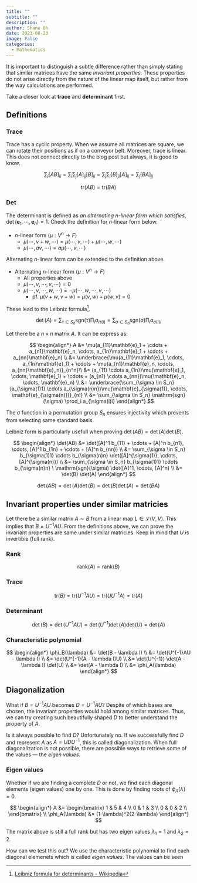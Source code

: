 ```yaml
---
title: ""
subtitle: ""
description: ""
author: Shane Oh
date: 2023-08-23
image: False
categories:
  - Mathematics
---
```



It is important to distinguish a subtle difference rather than simply stating that similar matrices have the same _invariant properties_.
These properties do not arise directly from the nature of the linear map itself, but rather from the way calculations are performed.

Take a closer look at **trace** and **determinant** first.

## Definitions

### Trace

Trace has a cyclic property. When we assume all matrices are square, we can rotate their positions as if on a conveyor belt.
Moreover, trace is linear. This does not connect directly to the blog post but always, it is good to know.

$$
\sum_i[AB]_{ii} = \sum_i \sum_j [A]_{ij} [B]_{ji} = \sum_j \sum_i [B]_{ji} [A]_{ij} = \sum_j [BA]_{jj}
$$

$$
\mathrm{tr}(AB) = \mathrm{tr}(BA)
$$


### Det

The determinant is defined as _an alternating $n$-linear form which satisfies_, $\det(\mathbf{e}_1,\cdots,\mathbf{e}_n) = 1$.
Check the definition for $n$-linear form below.

- $n$-linear form ($\mu: V^n \to F$)
  - $\mu(\cdots,v+w,\cdots) = \mu(\cdots,v,\cdots) + \mu(\cdots,w,\cdots)$
  - $\mu(\cdots,av,\cdots) = a\mu(\cdots,v,\cdots)$

Alternating $n$-linear form can be extended to the definition above.

- Alternating $n$-linear form ($\mu: V^n \to F$)
  - All properties above
  - $\mu(\cdots,v,\cdots,v,\cdots) = 0$
  - $\mu(\cdots,v,\cdots,w,\cdots) = -\mu(\cdots,w,\cdots,v,\cdots)$
    - $\text{pf.}\ \mu(v+w,v+w)=\mu(v,w)+\mu(w,v)=0$.


These lead to the Leibniz formula[^wiki-leibniz-formula].

[^wiki-leibniz-formula]: [Leibniz formula for determinants - Wikipedia](https://en.wikipedia.org/wiki/Leibniz_formula_for_determinants)

$$
\det(A) = \sum_{\tau \in S_n} \mathrm{sgn}(\tau) \prod_i a_{i\tau(i)} = \sum_{\sigma \in S_n} \mathrm{sgn}(\sigma) \prod_i a_{\sigma(i)i}
$$

Let there be a $n \times n$ matrix $A$. It can be express as:

$$
\begin{align*} 
A &= \mu(a_{11}\mathbf{e}_1 + \cdots + a_{n1}\mathbf{e}_n, \cdots, a_{1n}\mathbf{e}_1 + \cdots + a_{nn}\mathbf{e}_n) \\
&= \underbrace{\mu(a_{11}\mathbf{e}_1, \cdots, a_{1n}\mathbf{e}_1) + \cdots + \mu(a_{n1}\mathbf{e}_n, \cdots, a_{nn}\mathbf{e}_n)}_{n^n}\\
&= (a_{11} \cdots a_{1n})\mu(\mathbf{e}_1, \cdots, \mathbf{e}_1) + \cdots + (a_{n1} \cdots a_{nn})\mu(\mathbf{e}_n, \cdots, \mathbf{e}_n) \\
&= \underbrace{\sum_{\sigma \in S_n}(a_{\sigma(1)1} \cdots a_{\sigma(n)n})\mu(\mathbf{e}_{\sigma(1)}, \cdots, \mathbf{e}_{\sigma(n)})}_{n!} \\
&= \sum_{\sigma \in S_n} \mathrm{sgn}(\sigma) \prod_i a_{\sigma(i)i}
\end{align*} 
$$

The $\sigma$ function in a permutation group $S_n$ ensures injectivity which prevents from selecting same standard basis.

Leibniz form is particularly usefull when proving $\det(AB) = \det(A)\det(B)$.

$$
\begin{align*}
\det(AB) 
&= \det([A]^1 b_{11} + \cdots + [A]^n b_{n1}, \cdots, [A]^1 b_{1n} + \cdots + [A]^n b_{nn}) \\
&= \sum_{\sigma \in S_n} b_{\sigma(1)1} \cdots b_{\sigma(n)n} \det([A]^{\sigma(1)}, \cdots, [A]^{\sigma(n)}) \\
&= \sum_{\sigma \in S_n} b_{\sigma(1)1} \cdots b_{\sigma(n)n} \ \mathrm{sgn}(\sigma) \det([A]^1, \cdots, [A]^n) \\
&= \det(B) \det(A)
\end{align*}
$$


$$
\det(AB) = \det(A)\det(B) = \det(B)\det(A) = \det(BA)
$$

## Invariant properties under similar matricies

Let there be a similar matrix $A \sim B$ from a linear map $L \in \mathcal{L}(V,V)$.
This implies that $B = U^{-1} A U$. From the definitions above, we can prove the invariant properties are same under similar matricies.
Keep in mind that $U$ is invertible (full rank).

### Rank

$$
\mathrm{rank}(A) = \mathrm{rank}(B)
$$

### Trace

$$
\mathrm{tr}(B) = \mathrm{tr}(U^{-1} A U) = \mathrm{tr}(UU^{-1}A) = \mathrm{tr}(A)
$$

### Determinant
$$
\det(B) = \det(U^{-1} A U) = \det(U^{-1}) \det(A) \det(U) = \det(A)
$$

### Characteristic polynomial
$$
\begin{align*}
\phi_B(\lambda)
&= \det(B - \lambda I) \\
&= \det(U^{-1}AU - \lambda I)  \\
&= \det(U^{-1}(A - \lambda I)U)  \\
&= \det(U^{-1}) \det(A - \lambda I) \det(U) \\
&= \det(A - \lambda I) \\
&= \phi_A(\lambda)
\end{align*}
$$

## Diagonalization

What if $B = U^{-1} A U$ becomes $D = U^{-1} A U$?
Despite of which bases are chosen, the invariant properties would hold among similar matrices. 
Thus, we can try creating such beautifully shaped $D$ to better understand the property of $A$.

Is it always possible to find $D$?
Unfortunately no. If we successfully find $D$ and represent $A$ as $A = UDU^{-1}$, this is called diagonalization.
When full diagonalization is not possible, there are possible ways to retrieve some of the values --- the _eigen values_.

### Eigen values

Whether if we are finding a complete $D$ or not, we find each diagonal elements (eigen values) one by one.
This is done by finding roots of $\phi_A(\lambda)=0$.

$$
\begin{align*}
A &= 
\begin{bmatrix}
1 & 5 & 4 \\
0 & 1 & 3 \\
0 & 0 & 2 \\
\end{bmatrix} \\
\phi_A(\lambda) &= (1-\lambda)^2(2-\lambda)
\end{align*}
$$

The matrix above is still a full rank but has two eigen values $\lambda_1 = 1$ and $\lambda_2 = 2$.



How can we test this out?
We use the characteristic polynomial to find each diagonal elemenets which is called _eigen values_.
The values can be seen


